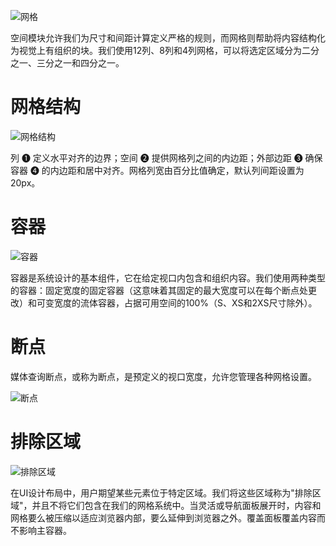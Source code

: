 ![网格](/static/images/design/GridAndContainer/grid.png)

空间模块允许我们为尺寸和间距计算定义严格的规则，而网格则帮助将内容结构化为视觉上有组织的块。我们使用12列、8列和4列网格，可以将选定区域分为二分之一、三分之一和四分之一。

# 网格结构

![网格结构](/static/images/design/GridAndContainer/structure.png)

列 ➊ 定义水平对齐的边界；空间 ➋ 提供网格列之间的内边距；外部边距 ➌ 确保容器 ➍ 的内边距和居中对齐。网格列宽由百分比值确定，默认列间距设置为20px。

# 容器

![容器](/static/images/design/GridAndContainer/container.png)

容器是系统设计的基本组件，它在给定视口内包含和组织内容。我们使用两种类型的容器：固定宽度的固定容器（这意味着其固定的最大宽度可以在每个断点处更改）和可变宽度的流体容器，占据可用空间的100%（S、XS和2XS尺寸除外）。

# 断点

媒体查询断点，或称为断点，是预定义的视口宽度，允许您管理各种网格设置。

![断点](/static/images/design/GridAndContainer/breakpoints.png)

# 排除区域

![排除区域](/static/images/design/GridAndContainer/zones.png)

在UI设计布局中，用户期望某些元素位于特定区域。我们将这些区域称为"排除区域"，并且不将它们包含在我们的网格系统中。当灵活或导航面板展开时，内容和网格要么被压缩以适应浏览器内部，要么延伸到浏览器之外。覆盖面板覆盖内容而不影响主容器。